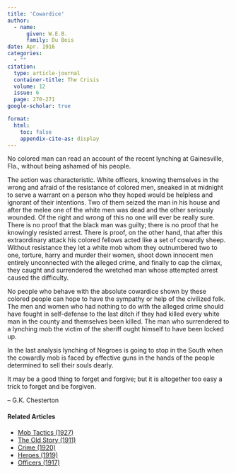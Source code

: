 ```yaml
---
title: 'Cowardice'
author:
  - name:
      given: W.E.B.
      family: Du Bois
date: Apr. 1916
categories: 
  - ""
citation: 
  type: article-journal
  container-title: The Crisis
  volume: 12
  issue: 6
  page: 270-271
google-scholar: true

format:
  html:
    toc: false
    appendix-cite-as: display
---
```



No colored man can read an account of the recent lynching at Gainesville, Fla., without being ashamed of his people.

The action was characteristic. White officers, knowing themselves in the wrong and afraid of the resistance of colored men, sneaked in at midnight to serve a warrant on a person who they hoped would be helpless and ignorant of their intentions. Two of them seized the man in his house and after the melee one of the white men was dead and the other seriously wounded. Of the right and wrong of this no one will ever be really sure. There is no proof that the black man was guilty; there is no proof that he knowingly resisted arrest. There is proof, on the other hand, that after this extraordinary attack his colored fellows acted like a set of cowardly sheep. Without resistance they let a white mob whom they outnumbered two to one, torture, harry and murder their women, shoot down innocent men entirely unconnected with the alleged crime, and finally to cap the climax, they caught and surrendered the wretched man whose attempted arrest caused the difficulty.

No people who behave with the absolute cowardice shown by these colored people can hope to have the sympathy or help of the civilized folk. The men and women who had nothing to do with the alleged crime should have fought in self-defense to the last ditch if they had killed every white man in the county and themselves been killed. The man who surrendered to a lynching mob the victim of the sheriff ought himself to have been locked up.

In the last analysis lynching of Negroes is going to stop in the South when the cowardly mob is faced by effective guns in the hands of the people determined to sell their souls dearly.


::: epigraph

It may be a good thing to forget and forgive; but it is altogether too easy a trick to forget and be forgiven.

-- G.K. Chesterton
:::

<!-- Similar articles start here -->
<div  class="clear-wrap"></div>

#### Related Articles

* [Mob Tactics (1927)](/Volumes/34/06/mob_tactics.html)
* [The Old Story (1911)](/Volumes/01/03/old_story.html)
* [Crime (1920)](/Volumes/19/04/crime.html)
* [Heroes (1919)](/Volumes/19/01/heroes.html)
* [Officers (1917)](/Volumes/14/02/officers.html)

<!-- Similar articles end here -->